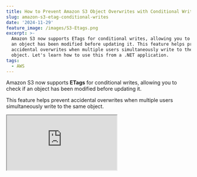 ```yaml
---
title: How to Prevent Amazon S3 Object Overwrites with Conditional Writes in .NET
slug: amazon-s3-etag-conditional-writes
date: '2024-11-29'
feature_image: /images/S3-Etags.png
excerpt: >-
  Amazon S3 now supports ETags for conditional writes, allowing you to check if
  an object has been modified before updating it. This feature helps prevent
  accidental overwrites when multiple users simultaneously write to the same
  object. Let's learn how to use this from a .NET application.
tags:
  - AWS
---
```

Amazon S3 now supports **ETags** for conditional writes, allowing you to check if an object has been modified before updating it.

This feature helps prevent accidental overwrites when multiple users simultaneously write to the same object.

<iframe src="https://www.youtube.com/embed/UrGuKGxu9sY?feature=oembed" />

In this post, we’ll explore how to use ETags with S3’s `PutObject` API requests and ways you can enforce this on your existing S3 buckets.

AWS sponsors this article, which is part of my [Tag](/blog/tag/).

<BlogLink
  href="/blog/amazon-s3-dotnet/"
  title="Amazon S3 For the .NET Developer: How to Easily Get Started"
  description="Learn how to get started with Amazon S3 from a .NET Core application. We will learn how to store and retrieve data from the storage, important concepts to be aware of while using S3."
  authorImage="/images/logo-512x512-24.png"
  authorName="Rahul Nath"
  authorTitle="Rahul Pulikkot Nath"
  featureImage="/images/storage-box.jpg"
/>

## Prevent S3 Object Overwrites With Conditional Writes

You can write conditionally to Amazon S3 objects by adding additional HTTP headers to your `WRITE` requests.

The two headers that are supported are

-   `If-None-Match` : Checks no existing object with the same key
-   `If-Match` : Checks ETag specified matches before writing an object

To learn more on how to use `If-None-Match` header, check out the article below, where I cover it in detail.

<BlogLink
  href="/blog/amazon-s3-conditional-requests-dotnet/"
  title="Exploring Amazon S3 Conditional Operations From .NET Application"
  description="Amazon S3 now supports conditional requests. You can use conditional requests to add preconditions to your S3 operations. If the precondition is not met it will result in the S3 operation failing. Let’s learn about Conditional Reads and Writes in Amazon S3 and how to use it from .NET"
  authorImage="/images/logo-512x512-24.png"
  authorName="Rahul Nath"
  authorTitle="Rahul Pulikkot Nath"
  featureImage="/images/Copy-of-Amazon-S3-Versioning.png"
/>

## What is an ETag of An S3 Object

The Entity tag (ETag) for an object represents the specific version of that object.

💡

__Etag is calculated based on the contents of an object and is not affected by its metadata__

The ETag is updated only if an object's contents change. If only the object's metadata changes, the ETag remains the same.

![](/images/image-18.png)

ETag property on an Amazon S3 Object in the AWS Console.

The ETag may or may not be an MD5 digest of the object data. Whether or not it is depends on [how the object was created and how it is encrypted](https://docs.aws.amazon.com/AmazonS3/latest/userguide/checking-object-integrity.html?__readwiseLocation=#checking-object-integrity-etag-and-md5).

## Using S3 Etags From .NET Applications to Prevent Overwrites

Make sure you have the latest [AWS S3 Nuget package](https://www.nuget.org/packages/AWSSDK.S3) to use the `IfMatch` property on `PutObjectRequest`.

The below API request creates a `PutObjectRequest` and passes an ETag value as part of the `IfMatch` property.

```csharp
app.MapPost("/upload-file-with-etag", async (
    [FromForm] FileUploadRequest request,
    string ? etag,
    IAmazonS3 s3Client,
    CancellationToken cancellationToken) => {
    await s3Client.PutObjectAsync(new PutObjectRequest() {
      BucketName = "user-service-large-messages",
        Key = request.File.FileName,
        InputStream = request.File.OpenReadStream(),
        IfMatch = etag
    }, cancellationToken);

    return Results.Ok();
  })
  .WithName("UploadFileWithEtag")
  .DisableAntiforgery()
  .WithOpenApi();
```

When performing the request, if the ETag value passed on the request matches the current ETag property on the S3 object, the request succeeds and updates the object content appropriately.

If the ETag value passed on the request does not match the ETag value on the Object in S3, it fails with an exception `412 Precondition Failed`

Any time you read an object from S3, you must pass around the Etag value and ensure it's available when you upload the object.

```csharp
app.MapGet("/get-file-and-etag", async (
    string fileName,
    IAmazonS3 s3Client) => {
    var file = await s3Client.GetObjectAsync(new GetObjectRequest() {
      BucketName = "user-service-large-messages",
        Key = fileName,
    });

    using
    var reader = new StreamReader(file.ResponseStream);
    var contents = await reader.ReadToEndAsync();
    return new {
      file.Key, contents, file.ETag
    };
  })
  .WithName("GetFileAndETag")
  .WithOpenApi();
```

The above code shows how you can get the `Etag` value when reading an object from S3.

## Enforcing Conditional Writes on Amazon S3 Buckets

Amazon S3 bucket policies help [enforce conditional writes](https://docs.aws.amazon.com/AmazonS3/latest/userguide/conditional-writes-enforce.html) on object uploads.

You can define a [bucket policy](https://docs.aws.amazon.com/AmazonS3/latest/userguide/bucket-policies.html) at the S3 bucket level to grant access permissions to your Bucket and its objects.

You can define this under the Permissions tab for an S3 bucket in the AWS Console.

![](/images/image-17.png)

Amazon S3 bucket policy to enforce the s3:if-match header is always passed on PutObject requests.

Here is the [list of condition keys](https://docs.aws.amazon.com/service-authorization/latest/reference/list_amazons3.html#amazons3-policy-keys) for Amazon S3 and `s3:if-match` is one of them.

We can use the `s3:if-match` condition key to enforce that it is always present on a `PutObject` request.

```json
{
  "Sid": "EnforceETagIsPresentAlways",
  "Effect": "Deny",
  "Principal": "*",
  "Action": "s3:PutObject",
  "Resource": "arn:aws:s3:::user-service-large-messages/*",
  "Condition": {
    "Null": {
      "s3:if-match": "true"
    }
  }
}
```

The above policy applies the `Deny` effect on any `s3:PutObject` Action on the specific bucket resource if the `s3:if-match` condition key is `Null`.

If you make a `PutObject` request without passing in the `If-Match` header, request without passing it in the header, it will throw an exception, mentioning you don't have access.

[Check out](https://docs.aws.amazon.com/AmazonS3/latest/userguide/conditional-writes-enforce.html) more scenarios on how to enforce conditional writes on Amazon S3 buckets.

